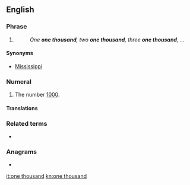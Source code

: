 ==English==

===Phrase===
{{head|en|phrase}}

# {{non-gloss definition|Used in a common [[chronometric]] counting scheme, in which each iteration is sequentially numbered and supposed to be approximately one [[second]] in length.}}
#: ''One '''one thousand''', two '''one thousand''', three '''one thousand''', ...''

====Synonyms====
* [[Mississippi#Idiom|Mississippi]]

===Numeral===
{{head|en|numeral}}

# {{lb|en|cardinal}} The number [[1000]].

====Translations====
{{trans-see|cardinal number 1000|thousand}}

===Related terms===
* {{l|en|thousand}}

===Anagrams===
* {{l|en|thousand one}}

[[it:one thousand]]
[[kn:one thousand]]